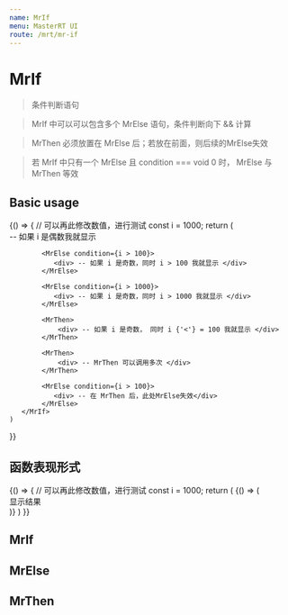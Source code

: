 ```yaml
---
name: MrIf
menu: MasterRT UI
route: /mrt/mr-if
---
```



# MrIf

> 条件判断语句

> MrIf 中可以可以包含多个 MrElse 语句，条件判断向下 && 计算

> MrThen 必须放置在 MrElse 后；若放在前面，则后续的MrElse失效

> 若 MrIf 中只有一个 MrElse 且 condition === void 0 时， MrElse 与 MrThen 等效

## Basic usage

<Playground>
{() => {
    // 可以再此修改数值，进行测试
    const i = 1000;
    return (
        <MrIf condition={i % 2 === 0}>
            <div> -- 如果 i 是偶数我就显示 </div>

            <MrElse condition={i > 100}>
               <div> -- 如果 i 是奇数，同时 i > 100 我就显示 </div>
            </MrElse>

            <MrElse condition={i > 1000}>
               <div> -- 如果 i 是奇数，同时 i > 1000 我就显示 </div>
            </MrElse>

            <MrThen>
                <div> -- 如果 i 是奇数， 同时 i {'<'} = 100 我就显示 </div>
            </MrThen>

            <MrThen>
                <div> -- MrThen 可以调用多次 </div>
            </MrThen>

            <MrElse condition={i > 100}>
               <div> -- 在 MrThen 后，此处MrElse失效</div>
            </MrElse>
       </MrIf>
    )
}}
</Playground>

## 函数表现形式
<Playground>
{() => {
    // 可以再此修改数值，进行测试
    const i = 1000;
    return (
        <MrIf condition={i % 2 === 0}>
            {() => (
                <div>显示结果</div>
            )}
       </MrIf>
    )
}}
</Playground>

## MrIf

<PropsTable of={MrIf} />

## MrElse
<PropsTable of={MrElse} />

## MrThen
<PropsTable of={MrThen} />